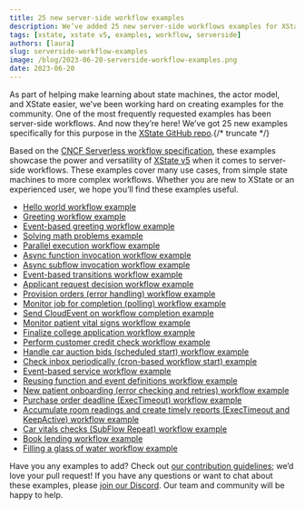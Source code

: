 ```yaml
---
title: 25 new server-side workflow examples
description: We’ve added 25 new server-side workflows examples for XState V5, from simple state machines to more complex workflows.
tags: [xstate, xstate v5, examples, workflow, serverside]
authors: [laura]
slug: serverside-workflow-examples
image: /blog/2023-06-20-serverside-workflow-examples.png
date: 2023-06-20
---
```


As part of helping make learning about state machines, the actor model, and XState easier, we’ve been working hard on creating examples for the community. One of the most frequently requested examples has been server-side workflows. And now they’re here! We’ve got 25 new examples specifically for this purpose in the [XState GitHub repo](https://github.com/statelyai/xstate/tree/main/examples).{/* truncate */}

Based on the [CNCF Serverless workflow specification](https://github.com/serverlessworkflow/specification/tree/main), these examples showcase the power and versatility of [XState v5](../../docs/assets/blog/announcing-xstate-v5-beta) when it comes to server-side workflows. These examples cover many use cases, from simple state machines to more complex workflows. Whether you are new to XState or an experienced user, we hope you’ll find these examples useful.

- [Hello world workflow example](https://github.com/statelyai/xstate/tree/main/examples/workflow-hello)
- [Greeting workflow example](https://github.com/statelyai/xstate/tree/main/examples/workflow-greeting)
- [Event-based greeting workflow example](https://github.com/statelyai/xstate/tree/main/examples/workflow-event-greeting)
- [Solving math problems example](https://github.com/statelyai/xstate/tree/main/examples/workflow-math-problem)
- [Parallel execution workflow example](https://github.com/statelyai/xstate/tree/main/examples/workflow-parallel)
- [Async function invocation workflow example](https://github.com/statelyai/xstate/tree/main/examples/workflow-async-function)
- [Async subflow invocation workflow example](https://github.com/statelyai/xstate/tree/main/examples/workflow-async-subflow)
- [Event-based transitions workflow example](https://github.com/statelyai/xstate/tree/main/examples/workflow-event-based)
- [Applicant request decision workflow example](https://github.com/statelyai/xstate/tree/main/examples/workflow-applicant-request)
- [Provision orders (error handling) workflow example](https://github.com/statelyai/xstate/tree/main/examples/workflow-provision-orders)
- [Monitor job for completion (polling) workflow example](https://github.com/statelyai/xstate/tree/main/examples/workflow-monitor-job)
- [Send CloudEvent on workflow completion example](https://github.com/statelyai/xstate/tree/main/examples/workflow-send-cloudevent)
- [Monitor patient vital signs workflow example](https://github.com/statelyai/xstate/tree/main/examples/workflow-monitor-patient)
- [Finalize college application workflow example](https://github.com/statelyai/xstate/tree/main/examples/workflow-finalize-college-app)
- [Perform customer credit check workflow example](https://github.com/statelyai/xstate/tree/main/examples/workflow-credit-check)
- [Handle car auction bids (scheduled start) workflow example](https://github.com/statelyai/xstate/tree/main/examples/workflow-car-auction-bids)
- [Check inbox periodically (cron-based workflow start) example](https://github.com/statelyai/xstate/tree/main/examples/workflow-check-inbox)
- [Event-based service workflow example](https://github.com/statelyai/xstate/tree/main/examples/workflow-event-based-service)
- [Reusing function and event definitions workflow example](https://github.com/statelyai/xstate/tree/main/examples/workflow-reusing-functions)
- [New patient onboarding (error checking and retries) workflow example](https://github.com/statelyai/xstate/tree/main/examples/workflow-new-patient-onboarding)
- [Purchase order deadline (ExecTimeout) workflow example](https://github.com/statelyai/xstate/tree/main/examples/workflow-purchase-order-deadline)
- [Accumulate room readings and create timely reports (ExecTimeout and KeepActive) workflow example](https://github.com/statelyai/xstate/tree/main/examples/workflow-accumulate-room-readings)
- [Car vitals checks (SubFlow Repeat) workflow example](https://github.com/statelyai/xstate/tree/main/examples/workflow-car-vitals)
- [Book lending workflow example](https://github.com/statelyai/xstate/tree/main/examples/workflow-book-lending)
- [Filling a glass of water workflow example](https://github.com/statelyai/xstate/tree/main/examples/workflow-filling-water)

Have you any examples to add? Check out [our contribution guidelines](https://github.com/statelyai/xstate/blob/next/CONTRIBUTING.md); we’d love your pull request! If you have any questions or want to chat about these examples, please [join our Discord](https://discord.gg/xstate). Our team and community will be happy to help.
